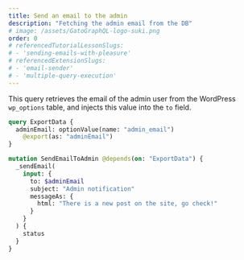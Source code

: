 ```yaml
---
title: Send an email to the admin
description: "Fetching the admin email from the DB"
# image: /assets/GatoGraphQL-logo-suki.png
order: 0
# referencedTutorialLessonSlugs:
# - 'sending-emails-with-pleasure'
# referencedExtensionSlugs:
# - 'email-sender'
# - 'multiple-query-execution'
---
```


This query retrieves the email of the admin user from the WordPress `wp_options` table, and injects this value into the `to` field.

```graphql
query ExportData {
  adminEmail: optionValue(name: "admin_email")
    @export(as: "adminEmail")
}

mutation SendEmailToAdmin @depends(on: "ExportData") {
  _sendEmail(
    input: {
      to: $adminEmail
      subject: "Admin notification"
      messageAs: {
        html: "There is a new post on the site, go check!"
      }
    }
  ) {
    status
  }
}
```
